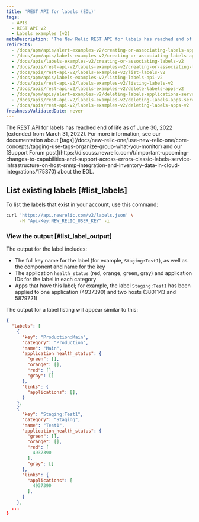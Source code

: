 ```yaml
---
title: 'REST API for labels (EOL)'
tags:
  - APIs
  - REST API v2
  - Labels examples (v2)
metaDescription: 'The New Relic REST API for labels has reached end of life. Use tags instead.'
redirects:
  - /docs/apm/apis/alert-examples-v2/creating-or-associating-labels-applications-servers-using-api-v2
  - /docs/apm/apis/labels-examples-v2/creating-or-associating-labels-api-v2
  - /docs/apis/labels-examples-v2/creating-or-associating-labels-v2
  - /docs/apis/rest-api-v2/labels-examples-v2/creating-or-associating-labels-v2
  - /docs/apis/rest-api-v2/labels-examples-v2/list-labels-v2
  - /docs/apm/apis/labels-examples-v2/listing-labels-api-v2
  - /docs/apis/rest-api-v2/labels-examples-v2/listing-labels-v2
  - /docs/apis/rest-api-v2/labels-examples-v2/delete-labels-apps-v2
  - /docs/apm/apis/alert-examples-v2/deleting-labels-applications-servers-using-api-v2
  - /docs/apis/rest-api-v2/labels-examples-v2/deleting-labels-apps-servers-v2
  - /docs/apis/rest-api-v2/labels-examples-v2/deleting-labels-apps-v2
freshnessValidatedDate: never
---
```


<Callout variant="important">
  The REST API for labels has reached end of life as of June 30, 2022 (extended from March 31, 2022). For more information, see our documentation about [tags](/docs/new-relic-one/use-new-relic-one/core-concepts/tagging-use-tags-organize-group-what-you-monitor) and our [Support Forum post](https://discuss.newrelic.com/t/important-upcoming-changes-to-capabilities-and-support-across-errors-classic-labels-service-infrastructure-on-host-snmp-integration-and-inventory-data-in-cloud-integrations/175370) about the EOL.
</Callout>

## List existing labels [#list_labels]

To list the labels that exist in your account, use this command:

```sh
curl 'https://api.newrelic.com/v2/labels.json' \
     -H "Api-Key:NEW_RELIC_USER_KEY" -i
```

### View the output [#list_label_output]

The output for the label includes:

* The full key name for the label (for example, `Staging:Test1`), as well as the component and name for the key
* The application `health_status` (red, orange, green, gray) and application IDs for the label in each category
* Apps that have this label; for example, the label `Staging:Test1` has been applied to one application (4937390) and two hosts (3801143 and 5879721)

The output for a label listing will appear similar to this:

```json
{
  "labels": [
    {
      "key": "Production:Main",
      "category": "Production",
      "name": "Main",
      "application_health_status": {
        "green": [],
        "orange": [],
        "red": [],
        "gray": []
      },
      "links": {
        "applications": [],
      }
    },
    {
      "key": "Staging:Test1",
      "category": "Staging",
      "name": "Test1",
      "application_health_status": {
        "green": [],
        "orange": [],
        "red": [
          4937390
        ],
        "gray": []
      },
      "links": {
        "applications": [
          4937390
        ],
      }
    },
  ...
}
```
